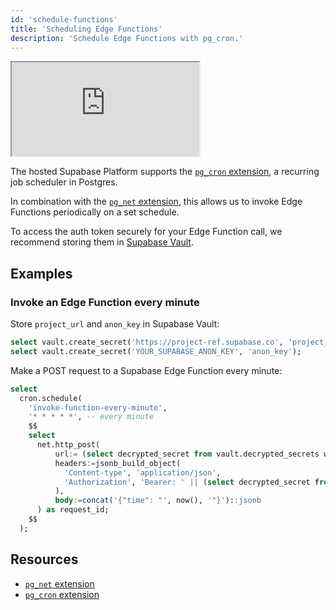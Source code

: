 ```yaml
---
id: 'schedule-functions'
title: 'Scheduling Edge Functions'
description: 'Schedule Edge Functions with pg_cron.'
---
```


<div class="video-container">
  <iframe
    src="https://www.youtube-nocookie.com/embed/-U6DJcjVvGo"
    frameBorder="1"
    allow="accelerometer; autoplay; clipboard-write; encrypted-media; gyroscope; picture-in-picture"
    allowFullScreen
  ></iframe>
</div>

The hosted Supabase Platform supports the [`pg_cron` extension](/docs/guides/database/extensions/pgcron), a recurring job scheduler in Postgres.

In combination with the [`pg_net` extension](/docs/guides/database/extensions/pgnet), this allows us to invoke Edge Functions periodically on a set schedule.

<Admonition type="caution">

To access the auth token securely for your Edge Function call, we recommend storing them in [Supabase Vault](/docs/guides/database/vault).

</Admonition>

## Examples

### Invoke an Edge Function every minute

Store `project_url` and `anon_key` in Supabase Vault:

```sql
select vault.create_secret('https://project-ref.supabase.co', 'project_url');
select vault.create_secret('YOUR_SUPABASE_ANON_KEY', 'anon_key');
```

Make a POST request to a Supabase Edge Function every minute:

```sql
select
  cron.schedule(
    'invoke-function-every-minute',
    '* * * * *', -- every minute
    $$
    select
      net.http_post(
          url:= (select decrypted_secret from vault.decrypted_secrets where name = 'project_url') || '/functions/v1/function-name',
          headers:=jsonb_build_object(
            'Content-type', 'application/json',
            'Authorization', 'Bearer: ' || (select decrypted_secret from vault.decrypted_secrets where name = 'anon_key')
          ),
          body:=concat('{"time": "', now(), '"}')::jsonb
      ) as request_id;
    $$
  );
```

## Resources

- [`pg_net` extension](/docs/guides/database/extensions/pgnet)
- [`pg_cron` extension](/docs/guides/database/extensions/pgcron)
